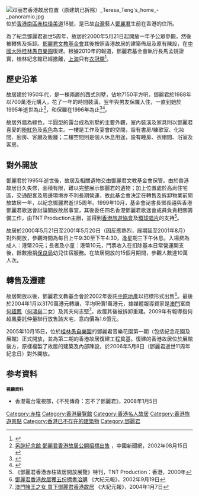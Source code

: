 {{Coord|22|13|12|N|114|12|38|E|display=title}}
{{Infobox Non-profit
| Non-profit_name = 鄧麗君香港故居<br><small>The House of Teresa Teng, Stanley Hong Kong</small>
| Non-profit_type = 
| Non-profit_logo =[[File:The_Home_of_Teresa_Teng_china.jpg|300px]]
| founded_date = 
| founder = 
| location = 原址：{{HKG-1959}}→{{HKG}} [[香港島|香港島]][[南區_(香港)|南區]][[赤柱|赤柱]][[佳美道|佳美道]]18號<br>復建：{{CHN}}[[桂林|桂林]]
| key_people = [[鄧麗君|鄧麗君]]
| area_served = 
| focus = 
| method = 
| revenue =
| num_employees = 
| slogan = 
| homepage = 
}}
[[File:邓丽君香港故居位置（原建筑已拆除）_Teresa_Teng's_home_-_panoramio.jpg|thumb]]
{{engname|鄧麗君香港故居|The House of Teresa Teng, Stanley Hong Kong}}位於[[香港|香港]][[南區_(香港)|南區]][[赤柱|赤柱]][[佳美道|佳美道]]18號，是已故[[台灣|台灣]]藝人[[鄧麗君|鄧麗君]]生前在香港的住所。

為了紀念鄧麗君逝世5周年，故居於2000年5月21日起開放一年予公眾參觀，然後被轉售及拆卸。[[鄧麗君文教基金會|鄧麗君文教基金會]]其後按照香港故居的建築佈局及原有陳設，在[[中國大陸|中國大陸]][[桂林|桂林]][[愚自樂園|愚自樂園]]復建。根據2010年的報道，鄧麗君基金會執行長馬孟姚證實，桂林紀念館已經撤離，[[上海|上海]]只有[[衣冠塚|衣冠塚]]<ref>{{cite news | title = 鄧麗君香港故居 金山重現 砸5千萬拼觀光 收藏文物冠兩岸三地 | date = 2010-03-01 | url = http://www.appledaily.com.tw/appledaily/article/headline/20100301/32329843 | work = 蘋果日報 | quote =  | accessdate = 2012-08-09 | archive-date = 2015-05-18 | archive-url = https://web.archive.org/web/20150518092001/http://www.appledaily.com.tw/appledaily/article/headline/20100301/32329843 | dead-url = no }}</ref>。

==歷史沿革==
故居建於1950年代，是一楝兩層的西式別墅，佔地7150平方呎，鄧麗君於1988年以700萬港元購入，花了一年的時間裝潢，翌年與男友保羅入住，一直到她於1995年逝世為止<ref>[http://big5.chinanews.com.cn:89/2002-08-15/26/212272.html 另辟紀念館 鄧麗君香港故居公開招標出售] {{webarchive|url=https://web.archive.org/web/20090423134331/http://big5.chinanews.com.cn:89/2002-08-15/26/212272.html |date=2009-04-23 }}，中國新聞網，2002年08月15日</ref>，和保羅在1996年為止<ref>{{Cite web |url=http://www.youtube.com/watch?v=FlXCYWkw7qk |title=Teresa Teng those years before she passing away 鄧麗君 邓丽君 最後的秘密生活1  |accessdate=2013-09-01 |archive-date=2016-12-22 |archive-url=https://web.archive.org/web/20161222145011/https://www.youtube.com/watch?v=FlXCYWkw7qk |dead-url=no }}</ref><ref>{{Cite web |url=http://www.youtube.com/watch?v=c5XSZ3QSti4 |title=Teresa Teng those years before she passing away 鄧麗君 邓丽君 最後的秘密生活 2 |accessdate=2013-09-01 |archive-date=2015-11-19 |archive-url=https://web.archive.org/web/20151119201840/https://www.youtube.com/watch?v=c5XSZ3QSti4 |dead-url=no }}</ref>。

故居外牆為綠色，半圓型的露台成為別墅的主要外觀，室內裝潢及家具則以鄧麗君喜愛的[[粉紅色|粉紅色]]及[[紫色|紫色]]為主。一樓是工作及宴會的空間，設有書房/練歌室、化妝間、廚房、客廳及飯廳；二樓空間則是個人休息用途，設有睡房、衣帽間、浴室及客房。

==對外開放==
鄧麗君於1995年逝世後，故居及相關遺物交由鄧麗君文教基金會保管。由於香港故居日久失修，面積有限，難以完整展示鄧麗君的遺物；加上位置處於高尚住宅區，交通配套及周邊環境亦不利長期營運，故此基金會決定在轉售及拆卸物業前開放故居一年，以紀念鄧麗君逝世5周年。1999年10月，基金會祕書長鄧長禧與香港鄧麗君歌迷會討論開放故居事宜，其後委任四名香港鄧麗君歌迷會成員負責相關籌備工作，由TNT Production主辦，並得到[[香港旅遊協會|香港旅遊協會]]及[[環球唱片|環球唱片]]的支持<ref name="book">《鄧麗君香港赤柱故居開放展覽》特刊，TNT Production：香港，2000年</ref>{{rp|4}}。

故居於2000年5月21日至2001年5月20日（因反應熱烈，展期延至2001年8月）對外開放，參觀時間為每日上午9:30至下午4:30，逢星期三下午休息。入場费為成人：港幣20元；長者及小童：港幣10元，門票收入在扣除基本日常營運開支後，餘數撥捐[[保良局|保良局]]幼兒住宿服務。在故居開放的15個月期間，參觀人數達10萬人次。

==轉售及遷建==
故居開放以後，鄧麗君文教基金會於2002年委託[[中原地產|中原地產]]以招標形式出售<ref>[http://www.epochtimes.com/b5/2/9/19/n216532.htm 鄧麗君香港故居獲五份標書洽購] {{Wayback|url=http://www.epochtimes.com/b5/2/9/19/n216532.htm |date=20080925002903 }}《大紀元報》，2002年9月19日</ref>。最後於2004年1月以3170萬港元轉讓，平均呎價1萬港元，據媒體報導買家是[[澳門|澳門]]富商[[何超鳳|何超鳳]]（[[何鴻燊|何鴻燊]]二女）及其夫何志堅<ref>[http://www.epochtimes.com/b5/4/1/7/n444368.htm 澳門賭王之女 買下鄧麗君香港故居] {{Wayback|url=http://www.epochtimes.com/b5/4/1/7/n444368.htm |date=20080925033424 }}《大紀元報》，2004年1月7日</ref>，故居其後被拆卸重建。2009年有報導指何超鳳委託仲量聯行放售該大宅，意向價為1.6億元。

2005年10月15日，位於[[桂林|桂林]][[愚自樂園|愚自樂園]]的鄧麗君音樂花園第一期（包括紀念花園及展館）正式開放，並為第二期的香港故居復建工程奠基。復建的香港故居位於展館後方，原樣複製了故居的建築及內部陳設，於2006年5月8日（鄧麗君逝世11周年紀念日）對外開放。

==参考資料==
{{Reflist|2}}

<span style="font-size:smaller;">
'''視聽資料'''
* 香港電台電視部，《不死傳奇：忘不了鄧麗君》，2008年1月5日
</span>

[[Category:赤柱|Category:赤柱]]
[[Category:香港展覽館|Category:香港展覽館]]
[[Category:香港名人故居|Category:香港名人故居]]
[[Category:香港旅遊景點|Category:香港旅遊景點]]
[[Category:香港已不存在的建築物|Category:香港已不存在的建築物]]
[[Category:鄧麗君|Category:鄧麗君]]
